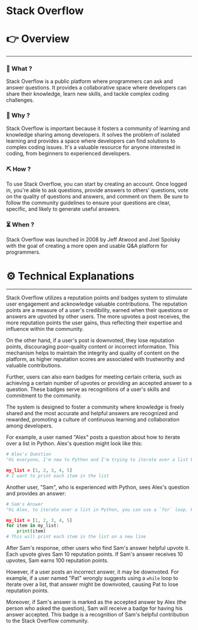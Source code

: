 # Stack Overflow


# 👉 Overview

---

### 👀 What ?

Stack Overflow is a public platform where programmers can ask and answer questions. It provides a collaborative space where developers can share their knowledge, learn new skills, and tackle complex coding challenges.


### 🧐 Why ?

Stack Overflow is important because it fosters a community of learning and knowledge sharing among developers. It solves the problem of isolated learning and provides a space where developers can find solutions to complex coding issues. It's a valuable resource for anyone interested in coding, from beginners to experienced developers.


### ⛏️ How ?

To use Stack Overflow, you can start by creating an account. Once logged in, you're able to ask questions, provide answers to others' questions, vote on the quality of questions and answers, and comment on them. Be sure to follow the community guidelines to ensure your questions are clear, specific, and likely to generate useful answers.


### ⏳ When ?

Stack Overflow was launched in 2008 by Jeff Atwood and Joel Spolsky with the goal of creating a more open and usable Q&A platform for programmers.


# ⚙️ Technical Explanations

---

Stack Overflow utilizes a reputation points and badges system to stimulate user engagement and acknowledge valuable contributions. The reputation points are a measure of a user's credibility, earned when their questions or answers are upvoted by other users. The more upvotes a post receives, the more reputation points the user gains, thus reflecting their expertise and influence within the community.

On the other hand, if a user's post is downvoted, they lose reputation points, discouraging poor-quality content or incorrect information. This mechanism helps to maintain the integrity and quality of content on the platform, as higher reputation scores are associated with trustworthy and valuable contributions.

Further, users can also earn badges for meeting certain criteria, such as achieving a certain number of upvotes or providing an accepted answer to a question. These badges serve as recognitions of a user's skills and commitment to the community.

The system is designed to foster a community where knowledge is freely shared and the most accurate and helpful answers are recognized and rewarded, promoting a culture of continuous learning and collaboration among developers.

For example, a user named "Alex" posts a question about how to iterate over a list in Python. Alex's question might look like this:

```python
# Alex's Question
"Hi everyone, I'm new to Python and I'm trying to iterate over a list but I'm not sure how to do it. Can anyone help? Here's what I have so far:

my_list = [1, 2, 3, 4, 5]
# I want to print each item in the list

```

Another user, "Sam", who is experienced with Python, sees Alex's question and provides an answer:

```python
# Sam's Answer
"Hi Alex, to iterate over a list in Python, you can use a `for` loop. Here's how you can do it:

my_list = [1, 2, 3, 4, 5]
for item in my_list:
    print(item)
# This will print each item in the list on a new line

```

After Sam's response, other users who find Sam's answer helpful upvote it. Each upvote gives Sam 10 reputation points. If Sam's answer receives 10 upvotes, Sam earns 100 reputation points.

However, if a user posts an incorrect answer, it may be downvoted. For example, if a user named "Pat" wrongly suggests using a `while` loop to iterate over a list, that answer might be downvoted, causing Pat to lose reputation points.

Moreover, if Sam's answer is marked as the accepted answer by Alex (the person who asked the question), Sam will receive a badge for having his answer accepted. This badge is a recognition of Sam's helpful contribution to the Stack Overflow community.
